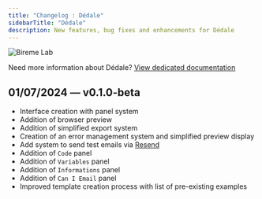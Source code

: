 ```yaml
---
title: "Changelog : Dédale"
sidebarTitle: "Dédale"
description: New features, bug fixes and enhancements for Dédale
---
```


<img
  className="block"
  src="/images/dedale.webp"
  alt="Bireme Lab"
/>

<Info>Need more information about Dédale? [View dedicated documentation](/dedale/introduction)</Info>

## 01/07/2024 — v0.1.0-beta

- Interface creation with panel system
- Addition of browser preview
- Addition of simplified export system
- Creation of an error management system and simplified preview display
- Add system to send test emails via [Resend](https://resend.com)
- Addition of `Code` panel
- Addition of `Variables` panel
- Addition of `Informations` panel
- Addition of `Can I Email` panel
- Improved template creation process with list of pre-existing examples
